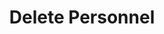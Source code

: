 ---
title: 'Delete Personnel'
openapi: 'GET /v1/personnel/delete/{company_slug}/{personnel_id}/'
'og:sitename': 'Hierarch.io - Help Center'
'og:title': 'Delete Personnel | Hierarch.io Help Center'
'og:logo': '/logo/logo-text-dark.png'
'og:image': '/images/help-center-banner.png'
'twitter:title': 'Delete Personnel | Hierarch.io Help Center'
'twitter:image': '/images/help-center-banner.png'
---